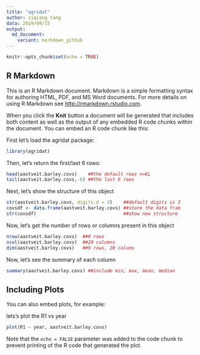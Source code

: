 ```yaml
---
title: "agridat"
author: ziqiang tang
data: 2019/09/15
output:
  md_document:
    variant: markdown_github
---
```


```r
knitr::opts_chunk$set(echo = TRUE)
```

## R Markdown

This is an R Markdown document. Markdown is a simple formatting syntax for authoring HTML, PDF, and MS Word documents. For more details on using R Markdown see <http://rmarkdown.rstudio.com>.

When you click the **Knit** button a document will be generated that includes both content as well as the output of any embedded R code chunks within the document. You can embed an R code chunk like this:

First let's load the agridat package:
```r
library(agridat)
```

Then, let's return the first/last 6 rows:
```r
head(aastveit.barley.covs)    ##the default rows n=6L
tail(aastveit.barley.covs,-6) ##the last 6 rows
```
Next, let's show the structure of this object
```r
str(aastveit.barley.covs, digits.d = 3)    ##default digits is 3
covsdf <- data.frame(aastveit.barley.covs) ##store the data fram
str(covsdf)                                ##show new structure
```

Now, let's get the number of rows or columns present in this object
```r
nrow(aastveit.barley.covs)  ##9 rows
ncol(aastveit.barley.covs)  ##20 columns
dim(aastveit.barley.covs)   ##9 rows, 20 colums
```

Now, let's see the summary of each column
```r
summary(aastveit.barley.covs) ##include min, max, mean, median
```

## Including Plots

You can also embed plots, for example:

lets's plot the R1 vs year
```r
plot(R1 ~ year, aastveit.barley.covs)
```

Note that the `echo = FALSE` parameter was added to the code chunk to prevent printing of the R code that generated the plot.
